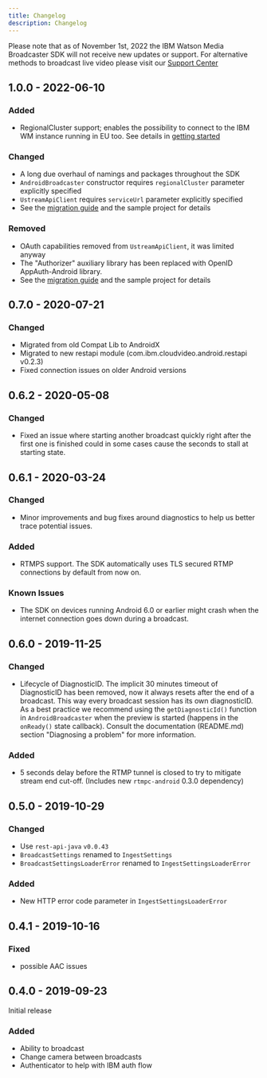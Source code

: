 ```yaml
---
title: Changelog
description: Changelog
---
```


<InlineNotification kind="warning" className="bx--no-gutter-sm">

Please note that as of November 1st, 2022 the IBM Watson Media Broadcaster SDK will not receive new updates or support. For alternative methods to broadcast live video please visit our [Support Center](https://support.video.ibm.com/hc/en-us/categories/200545448-Broadcasting-on-IBM-Watson-Media)

</InlineNotification>

## 1.0.0 - 2022-06-10
### Added
- RegionalCluster support; enables the possibility to connect to the IBM WM instance running in EU too. See details in [getting started](./getting-started#using-regions-clusters)

### Changed
- A long due overhaul of namings and packages throughout the SDK
- `AndroidBroadcaster` constructor requires `regionalCluster` parameter explicitly specified
- `UstreamApiClient` requires `serviceUrl` parameter explicitly specified
- See the [migration guide](./migration-guide) and the sample project for details

### Removed
- OAuth capabilities removed from `UstreamApiClient`, it was limited anyway
- The "Authorizer" auxiliary library has been replaced with OpenID AppAuth-Android library.
- See the [migration guide](./migration-guide) and the sample project for details

## 0.7.0 - 2020-07-21
### Changed
- Migrated from old Compat Lib to AndroidX
- Migrated to new restapi module (com.ibm.cloudvideo.android.restapi v0.2.3)
- Fixed connection issues on older Android versions

## 0.6.2 - 2020-05-08
### Changed
- Fixed an issue where starting another broadcast quickly right after the first one is finished could in some cases cause the seconds to stall at starting state.

## 0.6.1 - 2020-03-24
### Changed
- Minor improvements and bug fixes around diagnostics to help us better trace potential issues.

### Added
- RTMPS support. The SDK automatically uses TLS secured RTMP connections by default from now on.

### Known Issues
- The SDK on devices running Android 6.0 or earlier might crash when the internet connection goes down during a broadcast.

## 0.6.0 - 2019-11-25
### Changed
 - Lifecycle of DiagnosticID. The implicit 30 minutes timeout of DiagnosticID has been removed, now it always resets after the end of a broadcast. 
This way every broadcast session has its own diagnosticID. As a best practice we recommend using the `getDiagnosticId()` function in `AndroidBroadcaster` 
when the preview is started (happens in the `onReady()` state callback).
Consult the documentation (README.md) section "Diagnosing a problem" for more information.

### Added
 - 5 seconds delay before the RTMP tunnel is closed to try to mitigate stream end cut-off. (Includes new `rtmpc-android` 0.3.0 dependency)


## 0.5.0 - 2019-10-29
### Changed
 - Use `rest-api-java` `v0.0.43`
 - `BroadcastSettings` renamed to `IngestSettings`
 - `BroadcastSettingsLoaderError` renamed to `IngestSettingsLoaderError`
 
### Added 
 - New HTTP error code parameter in `IngestSettingsLoaderError`


## 0.4.1 - 2019-10-16
### Fixed
 - possible AAC issues

## 0.4.0 - 2019-09-23
Initial release
### Added
- Ability to broadcast
- Change camera between broadcasts
- Authenticator to help with IBM auth flow
